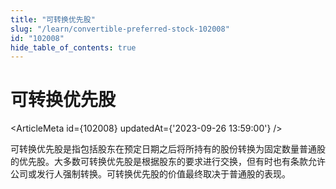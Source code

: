 ```yaml
---
title: "可转换优先股"
slug: "/learn/convertible-preferred-stock-102008"
id: "102008"
hide_table_of_contents: true
---
```



# 可转换优先股

<ArticleMeta id={102008} updatedAt={'2023-09-26 13:59:00'} />
<div className='border-solid border-b border-t-0 my-4 border-[var(--ifm-color-gray-300)]' />

可转换优先股是指包括股东在预定日期之后将所持有的股份转换为固定数量普通股的优先股。大多数可转换优先股是根据股东的要求进行交换，但有时也有条款允许公司或发行人强制转换。可转换优先股的价值最终取决于普通股的表现。
